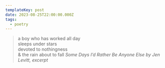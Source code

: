 ```yaml
---
templateKey: post
date: 2023-08-25T22:00:00.000Z
tags:
  - poetry
---
```

> a boy who has worked all day<br/>
> sleeps under stars<br/>
> devoted to nothingness<br/>
> & the rain about to fall
> <cite>Some Days I’d Rather Be Anyone Else by Jen Levitt, excerpt</cite>
